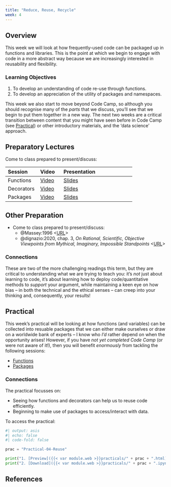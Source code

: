 ```yaml
---
title: "Reduce, Reuse, Recycle"
week: 4
---
```


## Overview

This week we will look at how frequently-used code can be packaged up in functions and libraries. This is the point at which we begin to engage with code in a more abstract way because we are increasingly interested in reusability and flexibility.

::: {.callout-important}

### Learning Objectives

1. To develop an understanding of code re-use through functions.
2. To develop an appreciation of the utility of packages and namespaces.

::: 

This week we also start to move beyond Code Camp, so although you should recognise many of the _parts_ that we discuss,  you'll see that we begin to put them together in a new way. The next two weeks are a critical transition between content that you might have seen before in Code Camp (see [Practical](#practical)) or other introductory materials, and the 'data science' approach.

## Preparatory Lectures

Come to class prepared to present/discuss:

| Session | Video | Presentation    | 
| :------ | :---- | :-------------- | 
| Functions | [Video]({{< var vids.functions >}}) | [Slides](../lectures/{{< meta week >}}.1-Functions.qmd) | 
| Decorators | [Video]({{< var vids.decorators >}}) | [Slides](../lectures/{{< meta week >}}.2-Decorators.qmd) | 
| Packages | [Video]({{< var vids.packages >}}) | [Slides](../lectures/{{< meta week >}}.3-Packages.qmd) | 

## Other Preparation

- Come to class prepared to present/discuss:
  - @Massey:1996 <[URL](https://www.tandfonline.com/doi/abs/10.1080/14702549608554458)>
  - @dignazio:2020, chap. 3, *On Rational, Scientific, Objective Viewpoints from Mythical, Imaginary, Impossible Standpoints* <[URL](https://ucl.primo.exlibrisgroup.com/discovery/fulldisplay?docid=alma9931206723604761&context=L&vid=44UCL_INST:UCL_VU2&lang=en&search_scope=UCLLibraryCatalogue&adaptor=Local%20Search%20Engine&isFrbr=true&tab=UCLLibraryCatalogue&query=any,contains,D%5C%27Ignazio%20Data%20Feminism&sortby=date_d&facet=frbrgroupid,include,9041340239229546206&offset=0)>
  

::: {.callout-tip}
### Connections

These are two of the more challenging readings this term, but they are critical to understanding what we are trying to teach you: it's *not* just about learning to code, it's about learning how to deploy code/quantitative methods to *support* your argument, while maintaining a keen eye on how bias -- in both the technical and the ethical senses -- can creep into your thinking and, consequently, your results!

:::

## Practical

This week's practical will be looking at how functions (and variables) can be collected into resuable packages that we can either make ourselves or draw on a worldwide bank of experts -- I know who _I'd_ rather depend on when the opportunity arises! However, if you have *not yet completed Code Camp* (or were not aware of it!), then you will benefit *enormously* from tackling the following sessions:

- [Functions](https://jreades.github.io/code-camp/lessons/Functions.html)
- [Packages](https://jreades.github.io/code-camp/lessons/Functions.html)

::: {.callout-tip}
### Connections

The practical focusses on:

- Seeing how functions and decorators can help us to reuse code efficiently.
- Beginning to make use of packages to access/interact with data.

::: 

To access the practical:

```python
#| output: asis
#| echo: false
#| code-fold: false

prac = "Practical-04-Reuse"

print("1. [Preview]({{< var module.web >}}practicals/" + prac + ".html)")
print("2. [Download]({{< var module.web >}}practicals/" + prac + ".ipynb)")

```

## References
